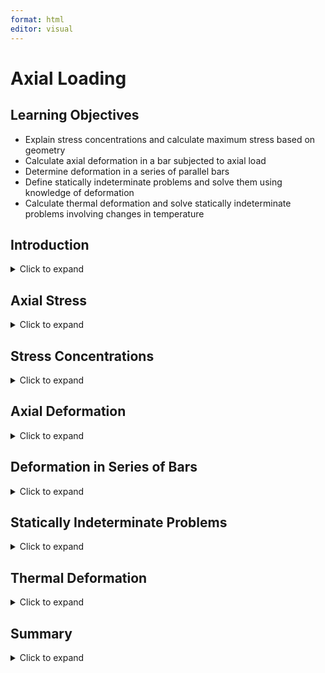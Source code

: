 ```yaml
---
format: html
editor: visual
---
```


# Axial Loading {#sec-axial-loading}

::: {.callout-note icon="false"}
## Learning Objectives

-   Explain stress concentrations and calculate maximum stress based on geometry
-   Calculate axial deformation in a bar subjected to axial load
-   Determine deformation in a series of parallel bars
-   Define statically indeterminate problems and solve them using knowledge of deformation
-   Calculate thermal deformation and solve statically indeterminate problems involving changes in temperature
:::

## Introduction {.unnumbered}

<details>

<summary>Click to expand</summary>

In this chapter we’ll take a closer look at the effects of axial loading. Axial loads are those applied perpendicular to the cross-section of an object (Figure 5.1) and such loads affect the object in several ways.

\[figure\]

**Figure 5.1:** Axial loads act perpendicular to the cross-section. They cause normal stress on the cross-section and normal strains in both the axial (A) and transverse (T) directions.

Axial loads create axial stresses, which we have already seen in Section 2.1 and we’ll revisit briefly in Section 5.1. We previously considered the average normal stress in a cross-section, but the geometry of the cross-section can cause large localized stresses much higher than the average. We’ll discuss these stress concentrations in Section 5.2.

This text is concerned with both stress and deformation, so in Section 5.3 we’ll explore the deformation caused by axial loads. We’ll extend this to a special case of axial deformation involving parallel bars in Section 5.4, before using our knowledge of axial deformation to help us solve statically indeterminate problems in Section 5.5. These are problems where the equilibrium equations are not sufficient to determine the reaction and internal forces.

Finally we’ll investigate the effects of temperature in Section 5.6. As the temperature of an object changes it will expand or contract. Thus there can be deformation even in the absence of any applied forces.

</details>

## Axial Stress

<details>

<summary>Click to expand</summary>

Axial loads create axial stresses, also known as normal stresses. As discussed in Section 2.1, the average normal stress is calculated from

$$
\sigma=\frac{N}{A}$$

*where*

*𝜎 = Average normal stress \[Pa, psi\]*

*N = Internal normal force \[N, lb\]*

*A = Cross-sectional area \[m^2^, in.^2^\]*

</details>

## Stress Concentrations

<details>

<summary>Click to expand</summary>

The normal stress discussed in the previous section is averaged over the cross-section and assumes that stresses (and therefore strains) at the cross-section are uniform. In reality stresses and strains can vary across a cross-section, especially if the cross-section is close to an applied load, a support, or a change in geometry. At these points localized stress concentrations occur, leading to large, localized stresses and strains. The intensity of these concentrations depends on the type of loading, support, or geometry (Figure 5.2).

\[figure\]

**Figure 5.2:** Each bar has a fixed support on the left, a cross-section of 30 in.², and is subjected to a force of 10,000 lb. The top bar is uniform and experiences a uniform average normal stress of $\sigma=\frac{10000}{30}=333$ psi at all points, except those close to the support and load. The bottom bar experiences the same stress at most points, but significantly higher stress concentrations close to the hole.

However, these effects disappear a certain distance away from the force, support, or local geometry. It is therefore acceptable to assume uniform stress and strain (as we have been so far) provided that we also assume our cross-section is a sufficient distance away from these points. This is known as Saint-Venant’s principle, which can be formally stated as “The stresses and strains created at a point in a body by two statically equivalent loads are equivalent at points sufficiently far removed from the applied load” (Figure 5.3).

\[figure\]

**Figure 5.3:** Two statically equivalent loads applied to a bar. Close to the point of application there will be localized stresses and deformations, but at a cross-section sufficiently far away from the applied loads the internal effects are equivalent.

More advanced courses will use the theory of elasticity to study the areas of variable stress and strain, but for now we’ll continue to apply Saint-Venant’s principle and assume that our cross-sections are sufficiently far away from the applied loads that we don’t need to consider these stress concentrations. We will however address the question of stress concentrations around changes in geometry here. We’ll study two specific examples; holes and fillets. Figure 5.2 shows an example of the stress concentrations around a hole. Figure 5.4 shows an example of the stress concentrations around a fillet. A fillet is a rounded corner used to help transition between two geometries.

\[figure\]

**Figure 5.4:** The fillet helps prevent a sharp corner but still causes stress concentrations. The bar has a thickness of 3 in. The height of the smaller section is 6 in. and the larger section is 10 in. The applied load is 10,000 kips, so the average normal stress in the smaller section is 556 psi and in the larger section is 333 psi. The maximum stress at the fillet however is 973 psi.

Fully modeling these stress concentrations is very complicated, but for our purposes it is sufficient to find only the maximum stress that occurs around these stress concentrations. These can be significantly larger than the average stress we have been calculating, and can cause localized failure even if the average stress is below the yield stress for the material. The maximum stress can be found simply by multiplying the average stress by a stress concentration factor, K.

$$
\sigma_{\text {max }}=K \sigma_{\text {avg }}$$

*where*

*𝜎~max~ = Maximum normal stress \[Pa, psi\]*

*K = Stress concentrtion factor \[unitless\]*

*𝜎~avg~ = Average normal stress \[Pa, psi\]*

This stress concentration factor depends on the geometry at hand and can be found from curves in design handbooks (Figure 5.5). See Examples 5.1 and 5.2 to see how these curves can be used.

\[figure\]

**Figure 5.5**: Graphs showing how the stress concentration factor, K changes based on the geometry of the object.

::: {.callout-note collapse="true" icon="false"}
## Example 5.1: Stress concentration for hole

A hole is drilled through a steel plate to allow two components to be bolted together. The plate has the dimensions shown and is 15 mm thick. If the plate is subjected to an axial load of P = 50 kN, determine the maximum stress in the plate if the hole diameter d = 20 mm.

\[figure\]

::: {.callout-note collapse="true" icon="false"}
## Solution

Start by calculating the average normal stress in the plate at the location of the hole. The cross-section is a rectangle with a base of 15 mm (0.015 m) and a height of 100 mm (0.1 m), with a 20 mm (0.02 m) diameter hole cut out.

\[figure\]

$$
\sigma_{a v g}=\frac{N}{A}=\frac{50000}{0.015 *(0.1-0.02)}=41.7 \mathrm{MPa}
$$

Determine the ratio $\frac{d}{D}$ where d = hole diameter and D = Height of the cross-section. Use the appropriate stress concentration curve to read off the stress concentration factor K for this geometry.

\[figure\]

$$
\begin{aligned}
&\frac{d}{D}=\frac{20}{100}=0.2\\
&K=2.525
\end{aligned}
$$

Calculate the maximum stress.

$$
\sigma_{\max }=K \sigma_{a v g}=2.525 * 41.7=105 M P a
$$
:::
:::

::: {.callout-note collapse="true" icon="false"}
## Example 5.2: Stress concentration for fillet

A 1-inch-thick connecting rod in an engine assembly has the dimensions shown. If the maximum allowable stress in the rod is 40 ksi, determine the maximum axial load that may be applied to the rod.

\[figure\]

::: {.callout-note collapse="true" icon="false"}
## Solution

The connecting rod has two holes and a fillet. We can start by determining which of these geometries experiences the largest maximum stress, in terms of applied load P. For each geometry, calculate the average normal stress and then use the appropriate stress concentration curve to determine the maximum normal stress.

For the smaller circle:

\[figure\]

$$
\begin{aligned}
& \sigma_{\text {avg }}=\frac{N}{A}=\frac{P}{1 *(4-2)}=\frac{P}{2}=0.5 P \\
& \frac{d}{D}=\frac{2}{4}=0.5 \\
& \mathrm{~K}=2.15 \\
& \sigma_{\max }=K \sigma_{\text {avg }}=2.15 * 0.5 P=1.075 P
\end{aligned}
$$

For the larger circle:

\[figure\]

$$
\begin{aligned}
& \sigma_{\text {avg }}=\frac{N}{A}=\frac{P}{1 *(8-6)}=\frac{P}{2}=0.5 P \\
& \frac{d}{D}=\frac{6}{8}=0.75 \\
& \mathrm{~K}=2.05 \\
& \sigma_{\text {max }}=K \sigma_{\text {avg }}=2.05 * 0.5 P=1.025 P
\end{aligned}
$$

For the fillet:

\[figure\]

$$
\begin{aligned}
& \sigma_{\text {avg }}=\frac{N}{A}=\frac{P}{1 * 4}=\frac{P}{4}=0.25 P \\
& \frac{D}{d}=\frac{8}{4}=2 \\
& \frac{r}{d}=\frac{1}{4}=0.25 \\
& \mathrm{~K}=1.82 \\
& \sigma_{\text {max }}=K \sigma_{\text {avg }}=1.82 * 0.25 P=0.455 P
\end{aligned}
$$

The largest stress is at the small hole, where 𝜎~max~ = 1.075*P*.

Since the maximum allowable stress is 40 ksi, $40=1.075 P \rightarrow P=\frac{40}{1.075}=37.2$ kips.
:::
:::

::: {.callout-note collapse="true" icon="false"}
## Step-by-step: Stress concentrations

1.  Calculate the average normal stress using $\sigma_{\text {avg }}=\frac{N}{A}$. Do this at the hole or at the thinner section of the fillet.

2.  Use the appropriate stress concentration curve to determine the stress concentration factor, K, for the given geometry.

3.  Calculate the maximum stress from $\sigma_{\text {max }}=K \sigma_{\text {avg }}$
:::

</details>

## Axial Deformation

<details>

<summary>Click to expand</summary>

Consider a simple bar of uniform cross-section subjected to an axial force (Figure 5.6).

\[figure\]

**Figure 5.6:** A bar of uniform cross-section, A, and length, L, subjected to axial load, F.

Assuming elastic behavior, we have equations for stress and strain, as well as Hooke’s law which relates the two equations:

$$
\begin{aligned} & \sigma=\frac{F}{A} \\ & \varepsilon_{\text {long }}=\frac{\Delta L}{L} \\ & \sigma=E \varepsilon_{\text {long }}\end{aligned}$$

Replacing the stress and strain terms in Hooke’s law:

$$
\frac{F}{A}=E \frac{\Delta L}{L}$$

Rearranging:

$$
\Delta L=\frac{F L}{A E}$$

*where*

*ΔL = Change in length \[m, in.\]*

*F = internal axial load \[N, lb\]*

*L = Original length \[m, in.\]\$*

*A = Cross-sectional area \[m^2^, in.^2^\]*

*E = Elastic modulus \[Pa, psi\]*

This equation can be used to directly find the change in length of an object subjected to an axial load.

In practice, there may be multiple axial loads applied to the bar. The cross-sectional area may change at different points along the bar, or perhaps there could be different materials with different elastic moduli connected in series to form the bar. In any of these cases we can split the bar into sections where each section has a constant F, A, and E. We can calculate the change in length of each section separately and sum them to find the total. See Example 5.3 for a problem involving multiple segments of a bar.

$$
\Delta L=\sum \frac{F L}{A E}$$

::: {.callout-note collapse="true" icon="false"}
## Example 5.3: Axial change in length problem with different loads, areas, and materials

A component is made by welding together 2 circular rods. Rod (1) is made of steel (E = 29 x 10^6^ psi) and is hollow, with an outer diameter of 4 in. and an inner diameter of 2 in. Rod (2) is made of copper (E = 17 x 10^6^ psi) and is solid, with a diameter of 5 in. If the component is subjected to the axial loads shown, determine the total deformation of the component.

\[figure\]

::: {.callout-note collapse="true" icon="false"}
## Solution

We can find the change in length of the component using $\Delta L=\sum \frac{F L}{A E}$.

First, break the component into three segments and determine the internal load in each segment. The first segment covers the 9-inch steel rod. After the first 9 inches of the component, both the cross-sectional area and elastic modulus change so a second segment is needed. This segment covers the next 4 inches. At this point the loading changes, so a third segment is required to cover the final 10 inches of the component.

\[figure\]

$$
\begin{gathered}
N_1=N_2=60 \mathrm{kips} \\
N_3=-20 \mathrm{kips}
\end{gathered}
$$

Now calculate the deformation of each segment. Be sure to use the appropriate dimensions and material properties for each segment.

Cross-sectional areas:

$$
\begin{gathered}
A_1=\pi *\left(2^2-1^2\right)=9.42 i n .{ }^2 \\
A_2=\pi *\left(2.5^2\right)=19.6 i n .{ }^2
\end{gathered}
$$

Deformation of segment 1:

$$
\Delta L_1=\frac{60000 * 9}{9.42 * 29 \times 10^6}=0.00198 \mathrm{in.}
$$

Deformation of segment 2:

$$
\Delta L_2=\frac{60000 * 4}{19.6 * 17 \times 10^6}=0.000719 \mathrm{in} .
$$

Deformation of segment 3:

$$
\Delta L_3=\frac{-20000 * 10}{19.6 * 17 \times 10^6}=-0.000599 \mathrm{in.}
$$

Note that segment 3 is in compression and so gets shorter, while segments 1 and 2 are in tension and so get longer. The total deformation in the component is simply the sum of these three deformations.

$$
\Delta L=0.00198+0.000719-0.000599=0.0021 \mathrm{in} .
$$
:::
:::

::: {.callout-note collapse="true" icon="false"}
## Step-by-step: Axial deformation

1.  Split the bar into sections of constant F, A, and E. Any time any of these terms changes, begin a new section.

2.  Determine the length of each section.

3.  Calculate the change in length of each section using $\Delta L=\frac{F L}{A E}$.

4.  Determine the total change in length by summing the change in length of each section. Remember some sections may elongate while others contract.
:::

</details>

## Deformation in Series of Bars

<details>

<summary>Click to expand</summary>

Sometimes a structure will have more than one axially loaded member. In such cases there are multiple bars that will experience a change in length and the amount of deformation won’t necessarily be the same in each member. The deformable members are generally connected by a rigid (nondeformable) beam. These problems generally involve a little geometry alongside our deformation equation (Figure 5.6).

\[figure\]

**Figure 5.6**: Rigid beam AB is attached to deformable poles 1 and 2. The poles may deform different amounts so point A is displaced by amount ΔL~1~, point B by amount ΔL~2~, and point C by an amount in between these two values.

By identifying the force in each member through equilibrium, we may calculate the deformation of each member separately using:

$$
\Delta L=\frac{F L}{A E}$$

Once the change in length of each member is known, we can find the displacement at different points on the rigid beam through simple geometry of the rigid beam (Figure 5.7). This process is demonstrated in Example 5.4.

\[figure\]

**Figure 5.7:** Beam deflection in the case where only bar 2 deforms. Point B will deflect downward by amount ΔL~2~. The deflection at point C can be determined through geometry.

The deflection of point C will be somewhere between the deflection at A and the deflection at B. Assuming there is no deflection at A and assuming that the deflections (and therefore the angle at A) are small, we can use similar triangles to find:

$$
\frac{\Delta L_C}{L_{A C}}=\frac{\Delta L_2}{L} \rightarrow \Delta L_C=\Delta L_2 \frac{L_{A C}}{L}$$

If there is a deflection at point A (Figure 5.8) this simply becomes:

$$
\Delta L_C=\Delta L_1+\left(\Delta L_2-\Delta L_1\right) \frac{L_{A C}}{L}$$

\[figure\]

**Figure 5.8:** Similar triangles for calculating deflection at a point when both bars experience a change in length.

::: {.callout-note collapse="true" icon="false"}
## Example 5.4: Apply numbers to figure 5.6

A rigid beam is supported by two non-rigid poles and subjected to a distributed load w = 75 kN/m. Pole 1 is made of steel (E = 200 GPa) and has a diameter of 30 mm. Pole 2 is made of cast iron (E = 70 GPa) and has a diameter of 50 mm. Determine the deflection at point C of the rigid beam.

\[figure\]

::: {.callout-note collapse="true" icon="false"}
## Solution

Although the beam is rigid, poles 1 and 2 will both elongate. We can find the force in each pole by drawing a free body diagram and applying equilibrium equations.

\[figure\]

$$
\begin{gathered}
\sum M_A=0:-(600 * 8)+\left(F_2 * 12\right)=0 \rightarrow F_2=400 k N \\
\sum F_y=0: F_1-600+400=0 \rightarrow F_1=200 k N
\end{gathered}
$$

We can then calculate the change in length of each pole.

$$
\begin{aligned}
\Delta L_1 & =\frac{F_1 L_1}{A_1 E_1}=\frac{200000 * 5}{\pi * 0.015^2 * 200 * 10^9}=0.00707 \mathrm{~m}=7.07 \mathrm{~mm} \\
\Delta L_2 & =\frac{F_2 L_2}{A_2 E_2}=\frac{400000 * 3}{\pi * 0.025^2 * 70 * 10^9}=0.00873 \mathrm{~m}=8.73 \mathrm{~mm}
\end{aligned}
$$

To determine the deflection at point C, first determine that point B has deflected (8.73 mm – 7.07 mm) = 1.66 mm more than point A.

\[figure\]

We can find how much more point C has deflected than point A by using similar triangles.

\[figure\]

$$
\frac{1.66}{12}=\frac{\Delta L_{C / A}}{4} \rightarrow \Delta L_{C / A}=0.553 \mathrm{~mm}
$$

So point C deflects 0.553 mm more than point A, which is a total deflection at point C of

$$
\Delta L_C=7.07 \mathrm{~mm}+0.553 \mathrm{~mm}=7.62 \mathrm{~mm}
$$
:::
:::

::: {.callout-note collapse="true" icon="false"}
## Step-by-step: Deformation in series of bars

1.  Use equilibrium to determine the internal force in each bar.
2.  Calculate the change in length of each bar using $\Delta L=\frac{F L}{A E}$.
3.  Use similar triangles to find the deflection at any point between the parallel bars.
:::

</details>

## Statically Indeterminate Problems

<details>

<summary>Click to expand</summary>

A statically indeterminate problem is one which has more unknowns than we have equilibrium equations to solve for those unknowns. This is an issue because it prevents us from finding the internal loads and we therefore can’t calculate stress or deformation.

We’ll study two types of statically indeterminate problems. In the first type there will be additional supports beyond those needed to maintain equilibrium. These are known as redundant supports and they are quite common in practice (Figure 5.9).

\[figure\]

**Figure 5.9:** An example of redundancy on a suspension bridge. There are multiple supports and multiple cables at each support, such that if one cable fails the entire structure does not collapse.

In such problems, it is not possible to determine all of the reaction forces using equilibrium alone. However, we can use our knowledge of deformation to help. If a member is held between two supports then its total deformation must be zero. Since the change in length depends on the internal force in the member, this introduces an additional equation to use alongside the equilibrium equations. There are two possible approaches here.

**Approach 1**: To determine the reaction force at the redundant support, begin by removing the redundant support from the problem and determining the deformation that would occur if the support was not there. Then replace the reaction force at the support, which will cause the member to deform in the opposite direction (Figure 5.10).

\[figure\]

**Figure 5.10:** (a) A bar held between two rigid supports. (b) A free body diagram of the beam reveals that there are two unknowns but only one equilibrium equation. (c) Removing one of the supports allows the bar to elongate. (d) Replacing the support force causes the bar to contract.

The sum of these two deformations must equal the actual deformation of the member. If the member is held between two rigid supports, the total deformation will be zero. If there is a small gap or the supports allow a certain amount of movement, the total deformation will be equal to the size of this gap. Example 5.5 shows this process applied to a bar made of 2 materials.

::: {.callout-note collapse="true" icon="false"}
## Example 5.5: Bar between 2 supports, 2 materials, and areas

A 15-foot-tall concrete (E = 4,000 ksi) column has a square cross-section of 6 in. by 6 in. A 10-foot-tall-copper (E = 17,000 ksi) cylinder with an outer diameter of 4 in. and in inner diameter of 3 in. is attached to the top of the concrete. The structure is fixed between two supports. A force of 25 kips is applied as shown. Determine the average normal stress in each material.

\[figure\]

::: {.callout-note collapse="true" icon="false"}
## Solution

To determine the internal force in each material, we first need to find the reaction forces at the supports. We would usually draw a free body diagram and apply equilibrium equations to find these forces. However, this won’t work here because the problem is statically indeterminate.

\[figure\]

$$
\begin{aligned}
&\sum F_y=0: F_1+F_2-25=0\\
&F_1+F_2=25 \text { kips }
\end{aligned}
$$

To solve the statically indeterminate problem, remove one of the supports and allow the structure to deform. Either support may be removed. Let’s remove the top support. In this scenario there is no load in the copper cylinder and there is a compressive load of 25 kips in the concrete column.

\[figure\]

The total deformation of the structure in this scenario is:

$$
\Delta L=\sum \frac{F L}{A E}=0-\frac{(25) *(15 * 12)}{(6 * 6) *(4,000)}=-0.03125 \mathrm{in}
$$

Then replace force F~1~ and calculate the deformation caused by this force. Since the force is applied at the top of the structure, both the concrete and the copper will elongate.

\[figure\]

$$
\Delta L=\sum \frac{F L}{A E}=\frac{F_1 *(10 * 12)}{\pi\left(2^2-1.5^2\right) *(17,000)}+\frac{\left(F_1\right) *(15 * 12)}{(6 * 6) *(4,000)}=0.001284 F_1+0.00125 F_1=0.002534 F_1
$$

Since the structure is fixed at both ends, the actual total deformation must be zero.

$$
-0.03125+0.002534 F_1=0 \rightarrow F_1=12.3 \mathrm{kips}
$$

Returning to our equilibrium equation, we can also find force F~2~.

$$
F_1+F_2=25 \text { kips } \rightarrow 12.3+F_2=25 \rightarrow F_2=12.7 \text { kips }
$$

The internal force in the copper cylinder will be 12.3 kips and the internal force in the concrete column will be 12.7 kips. Finally, calculate the stress in each material. Note from our original free body diagram that the copper cylinder is in tension while the concrete column is in compression. We’ll introduce a negative sign here to indicate compressive stress in the concrete.

$$
\begin{aligned}
& \sigma_{\text {copper }}=\frac{N_1}{A_1}=\frac{12.3}{\pi\left(2^2-1.5^2\right)}=2.24 \mathrm{ksi} \\
& \sigma_{\text {concrete }}=-\frac{N_2}{A_2}=-\frac{12.7}{(6 * 6)}=-0.353 \mathrm{ksi}
\end{aligned}
$$
:::
:::

**Approach 2**: An alternate approach is to start by noting that the total deformation of the bar must be zero. In the case shown in Figure 5.11, we can say that the deformation of segment 1 plus the deformation of segment 2 must add up to zero.

\[figure\]

**Figure 5.11:** (a) A bar held between two rigid supports. (b) A free body diagram of the bar.

The internal load in segment 1 is FA and the internal load in segment 2 is FB, so there are currently two unknowns. We may use an equilibrium equation to solve for these two unknowns simultaneously.

$$
\begin{aligned} & \frac{F_A L_1}{A_1 E_1}+\frac{F_B L_2}{A_2 E_2}=0 \\ & F-F_A-F_B=0\end{aligned}$$

Example 5.6 re-solves Example 5.5 using this method instead.

::: {.callout-note collapse="true" icon="false"}
## Example 5.6: Bar between 2 supports, 2 materials, and areas

A 15-foot-tall concrete (E = 4,000 ksi) column has a square cross-section of 6 in. by 6 in. A 10-foot-tall-copper (E = 17,000 ksi) cylinder with an outer diameter of 4 in. and in inner diameter of 3 in. is attached to the top of the concrete. The structure is fixed between two supports. A force of 25 kips is applied as shown. Determine the average normal stress in each material.

\[figure\]

::: {.callout-note collapse="true" icon="false"}
## Solution

As before, begin with an equilibrium equation that relates the support loads to the applied load. In this equation we use the convention that forces pointing upwards are positive and forces pointing downwards are negative.

\[figure\]

$$
\begin{aligned}
& \sum F_y=0: F_1+F_2-25=0 \\
& F_1+F_2=25 \mathrm{kips}
\end{aligned}
$$

This bar consists of 2 segments – the copper cylinder (segment 1) and the concrete column (segment 2). Since the bar is held between two rigid supports, the total deformation of these two segments must sum to zero. Note that in this diagram segment 1 is in tension while segment 2 is in compression. We must be consistent with the sign convention that tension is positive and compression is negative.

$$
\frac{F_1 L_1}{A_1 E_1}-\frac{F_2 L_2}{A_2 E_2}=0
$$

Here F1 and F2 are the internal forces in segments 1 and 2 of the bar. These will be the same as the reaction loads at the supports that we are trying to solve for.

$$
\frac{F_1 *(10 * 12)}{\pi\left(2^2-1.5^2\right) *(17,000)}-\frac{F_2 *(15 * 12)}{(6 * 6) *(4,000)}=0
$$

Rearrange the equilibrium equation and substitute into the deformation equation.

$$
\begin{gathered}
F_1=25-F_2 \\
\frac{\left(25-F_2\right) *(10 * 12)}{\pi\left(2^2-1.5^2\right) *(17,000)}-\frac{F_2 *(15 * 12)}{(6 * 6) *(4,000)}=0
\end{gathered}
$$

Then simplify and solve for force F2.

$$
\begin{gathered}
0.0321-0.001284 F_2-0.00125 F_2=0 \\
0.0321=0.002534 F_2 \\
F_2=12.7 \mathrm{kips}
\end{gathered}
$$

Then use the equilibrium equation again to find F1.

$$
F_1=25-12.7=12.3 \mathrm{kips}
$$

These are the same reactions that we found in Example 5.5 when we solved this problem using the other approach. From here we can find the stress in each material as before, noting again from our diagram that segment 2 is in compression.

$$
\begin{aligned}
& \sigma_{\text {copper }}=\frac{N_1}{A_1}=\frac{12.3}{\pi\left(2^2-1.5^2\right)}=2.24 \mathrm{ksi} \\
& \sigma_{\text {concrete }}=-\frac{N_2}{A_2}=-\frac{12.7}{(6 * 6)}=-0.353 \mathrm{ksi}
\end{aligned}
$$
:::
:::

The second type of indeterminate problem involves two materials bonded together in parallel. In these problems it’s possible to find the reactions at the supports, but not possible to find the internal force in each material using only equilibrium (Figure 5.12).

\[figure\]

**Figure 5.12**: When two materials in parallel are subjected to force F, the force is split between the two materials (F1 and F2). By equilibrium $F_1+F_2=F$ but this is not sufficient to find the force in each material.

We have one equilibrium equation but two unknown internal forces. However, since the materials are bonded together we can say that they must deform by the same amount. By setting the deformation for each material equal to each other we can define a second equation that involves the two internal forces and, combined with the equilibrium equation, we can now solve for both internal forces. See Example 5.7 for a demonstration.

::: {.callout-note collapse="true" icon="false"}
## Example 5.7: 2 materials in parallel

A 20-ft-tall concrete (E = 4,000 ksi) column has a square cross-section 6 inches on each side. It is reinforced by six pieces of steel (E = 30,000 ksi) rebar that extend through the length of the column. Each has a diameter of 0.5 inches. The column is subjected to a compressive load of 70 kips. Determine the stress in each material.

\[figure\]

::: {.callout-note collapse="true" icon="false"}
## Solution

The 70 kips force will be split between the two materials. We need to find the force in each material before we can calculate the stress. Start by cutting a cross-section through the column, drawing a free body diagram, and writing an equilibrium equation.

\[figure\]

$$
\sum F_y=0: F_C+F_S=70 \mathrm{kips}
$$

This problem is statically indeterminate, since we have two unknowns and only one equilibrium equation. However, since the two materials are bonded together we can say that they must both deform the same amount.

$$
\Delta L_C=\Delta L_S
$$

Since we know $\Delta L=\frac{F L}{A E}$

$$
\frac{F_C L_C}{A_C E_C}=\frac{F_S L_S}{A_S E_S}
$$

The length of both materials is 20 ft, so this term will cancel.

Although the steel is 6 individual pieces, it’s fine to determine the total area of the steel and the total force in the steel. The total area of the steel is $A_S=6 * \pi * 0.25^2=1.178 \mathrm{in}^2$

For the area of the concrete, calculate the area of the square and then remove the area of the 6 rebar rods.

$$
A_C=(6 * 6)-1.178=34.82 \mathrm{in.}^2
$$

Substitute these into the deformation equation and rearrange.

$$
\begin{gathered}
\frac{F_C}{34.82 * 4,000}=\frac{F_S}{1.178 * 30,000} \\
F_C=F_S\left[\frac{34.82 * 4,000}{1.178 * 30,000}\right] \\
F_C=3.941 F_S
\end{gathered}
$$

Substitute this into the equilibrium equation.

$$
\begin{gathered}
F_C+F_S=70 \mathrm{kips} \\
3.941 F_S+F_S=70 \mathrm{kips} \\
4.941 F_S=70 \mathrm{kips} \\
F_S=14.2 \mathrm{kips}
\end{gathered}
$$

Then since $F_C=3.941 F_S \rightarrow F_C=3.941 * 14.2=55.8 \mathrm{kips}$

Now that we know the force in each material, we can calculate the stress in each material.

$$
\begin{aligned}
& \sigma_S=\frac{14.2}{1.178}=12.0 \mathrm{ksi} \\
& \sigma_C=\frac{55.8}{34.82}=1.60 \mathrm{ksi}
\end{aligned}
$$
:::
:::

::: {.callout-note collapse="true" icon="false"}
## Step-by-step: Statically indeterminate axial problems

**Problems with redundant supports**

Approach 1:

1.  Write out equilibrium equations. There will be too many unknowns, so put these to one side for now.
2.  Remove one of the supports and calculate the amount of deformation that would occur if the support wasn’t there using $\Delta L_1=\sum \frac{F L}{A E}$
3.  Replace the force from the removed support and determine the deformation, $\Delta L_2$, caused by this force in terms of the force itself.
4.  Set $\Delta L_1 + \Delta L_2$ equal to the total allowed deformation for the bar and use this to solve for the unknown force at the redundant support.
5.  Now that one force is known, use the equilibrium equations to determine the other unknown forces.

Approach 2:

1.  Draw a free body diagram of the entire structure and write out the relevant equilibrium equations. For axial loads this will just be one sum of force equation, either horizontally or vertically depending on the applied loading.
2.  Write an equation saying that the total deformation in each segment of the bar must sum to the total deformation of the bar (zero if the bar is held between two rigid supports). A new segment must be made any time the internal load, cross-sectional area, or material changes.
3.  This deformation equation will involve the same two unknowns as the equilibrium equation. Solve these equations simultaneously to find the reaction loads at the supports

**Problems with two materials in parallel**

1.  Cut a cross-section through the member and set up an equilibrium equation for the internal forces where the internal forces will sum to equal the external applied force.
2.  Set the deformation of the two materials equal.
3.  Solve the deformation equation and equilibrium equation simultaneously to determine the internal force in each material.
:::

</details>

## Thermal Deformation

<details>

<summary>Click to expand</summary>

So far, we’ve studied the effects of axial forces on an object and how they create stresses and deformations. Temperature changes will also cause an object to deform. The strain due to temperature can be predicted by:

$$
\varepsilon_T=\alpha \Delta T$$

where

*𝜀~T~ = Thermal strain*

*𝛼 = Coefficient of thermal expansion* $\left[\frac{1}{{ }^{\circ} C}, \frac{1}{{ }^{\circ} F}\right]$

*ΔT = Change in temperature* $\left[{ }^{\circ} \mathrm{C},{ }^{\circ} \mathrm{F}\right]$

As before, strain is dimensionless. The coefficient of thermal expansion is a material constant that can be looked up in handbooks or in Appendix C. Note that for a given change in temperature, the thermal strain will be the same in the axial and transverse directions.

Since strain is also defined as $\varepsilon=\frac{\Delta L}{L}$, we can also predict the deformation due to a change in temperature:

$$
\varepsilon_T=\alpha \Delta T=\frac{\Delta L}{L} \rightarrow \Delta L=\alpha \Delta T L$$

If the object is free to expand or contract this doesn’t cause any issues and is easy to account for. Many real applications will include a small gap to allow for changes in length due to temperature changes (Figure 5.13). It is even possible that an object is subjected to both a physical force and a temperature change and the total change in length is simply the sum of these effects:

$$
\Delta L=\Delta L_F+\Delta L_T=\frac{F L}{A E}+\alpha \Delta T L$$

\[figure\]

**Figure 5.13** – Expansion joint on a bridge, allowing for thermal expansion and contraction of the bridge as temperature changes through the year.

However if we do not design a gap, or if the gap is not large enough, then the object is not free to expand or contract. As the member pushes or pulls on its supports, a physical force is created. This in turn creates a stress in the object and these stresses can be very large. Such problems are statically indeterminate as the force applied on the member by the support is unknown and can’t be found using only equilibrium. Solving these problems is very similar to solving the first type of statically indeterminate problem. First, remove a support and determine the amount of deformation that would occur due to the change in temperature if the object were free to deform. Then replace the force from the removed support, which will cause the object to deform in the other direction. The sum of these two deformations will equal the total deformation of the member as before. Example 5.8 works through an indeterminate thermal expansion problem.

::: {.callout-note collapse="true" icon="false"}
## Example 5.8: Indeterminate thermal expansion without gap. Then add gap and rework

Steel (E = 200 GPa, α = 11.7x10-6 /°C) train rails are laid end-to-end. Each rail is 20 meters long. A small section of this track is shown below. The rails are laid in winter when the temperature is 0° C. In summer, the maximum temperature is 40°C. Determine the compressive stress in the rail as a result of the temperature change if:

\(a\) In a particular section of track, the rails are laid with no gap between them.

\(b\) In another section, the rails have a 5-mm-gap between them.

\[figure\]

::: {.callout-note collapse="true" icon="false"}
## Solution

\(a\)

First determine the deformation of each rail that would occur if it was free to expand.

$$
\Delta L_T=\alpha \Delta T L=11.7 \times 10^{-6} * 40 * 20=0.00936 \mathrm{~m}
$$

Since each rail will contact the rail next to it as it tries to expand, each rail will experience a compressive force. This force causes compression in the rail.

$$
\Delta L=-\frac{F L}{A E}
$$

The actual deformation of each rail must be zero since they are in contact end-to-end. Thus, these deformations must sum to zero.

$$
0.00936-\frac{F * 20}{A * 200 * 10^9}=0
$$

Although we don’t know the cross-sectional area of the rail, we can replace $\sigma=\frac{F}{A}$

$$
\begin{gathered}
0.00936-\sigma * \frac{20}{200 * 10^9}=0 \\
\sigma=\frac{0.00936 * 200 * 10^9}{20}=93.6 \mathrm{MPa}
\end{gathered}
$$

\(b\)

In this case we again begin by determining the deformation of each rail that would occur if it was free to expand.

$$
\Delta L_T=\alpha \Delta T L=11.7 \times 10^{-6} * 40 * 20=0.00936 \mathrm{~m}
$$

Each rail would expand 9.36 mm, but the gap between rails is only 5 mm so the rails close this gap and make contact, which means there will again be some compressive stress. Set up the deformation equation as in part (a), but this time the deformation is 5 mm (0.005 m) instead of zero.

$$
0.00936-\frac{F * 20}{A * 200 * 10^9}=0.005
$$

Replace $\sigma=\frac{F}{A}$ as before and determine the stress.

$$
\begin{gathered}
0.00936-\sigma * \frac{20}{200 * 10^9}=0.005 \\
0.00936-0.005=\sigma * \frac{20}{200 * 10^9} \\
\sigma=\frac{0.00436 * 200 * 10^9}{20}=43.6 \mathrm{MPa}
\end{gathered}
$$

We can see that installing the rails with a small gap has significantly reduced the thermal stress. Accurately predicting the amount of deformation and leaving a suitably sized gap would reduce the stress even further.
:::
:::

::: {.callout-note collapse="true" icon="false"}
## Step-by-step: Thermal deformation

1.  Remove one of the supports and calculate the total deformation that would occur if the support wasn’t there using $\Delta L_T=\alpha \Delta T L$ for thermal deformation and $\Delta L=\frac{F L}{A E}$ for any applied axial loads.
2.  If the total deformation causes the member to contact a support that prevents some of the deformation, replace the force from the removed support and determine the deformation caused by this force in terms of the force itself using $\Delta L=\frac{F L}{A E}$.
3.  Sum these deformations and set them equal to the total allowed deformation. Use this equation to solve for the force at the redundant support.
4.  Use equilibrium to determine the force at any other supports.
:::

</details>

## Summary {.unnumbered}

<details>

<summary>Click to expand</summary>

::: {.callout-note icon="false"}
## Key takeaways

Axial loads cause normal stresses. While we generally calculate the average normal stress, stress concentrations occur close to applied loads, supports, and changes in geometry.

These stress concentrations can be large and cause localized failure even if the average stress is within acceptable limits. Modeling stress concentration is beyond the scope of this course, but we can determine maximum stresses for different geometries using stress concentration curves.

It is often desirable to limit the total change in length of a bar subjected to axial loads. Change in length can be predicted directly.

In practice, it is useful to leave a gap to allow for change in length. If a change in length is prevented from happening, this creates a stress in the bar.

Changes in temperature will also cause axial deformation of a bar, known as thermal deformation. Thermal deformation can lead to a physical stress in the bar if the deformation is prevented from occurring by a support.
:::

::: {.callout-note icon="false"}
## Key equations

Stress concentrations

$$
\sigma_{\text {avg }}=\frac{N}{A}$$

$$
\sigma_{\text {max }}=K \sigma_{\text {avg }}$$

Axial deformation

$$
\Delta L=\frac{F L}{A E}$$

Thermal strain

$$
\varepsilon_T=\alpha \Delta T$$

Thermal deformation

$$
\Delta L=\alpha \Delta T L$$
:::

</details>
